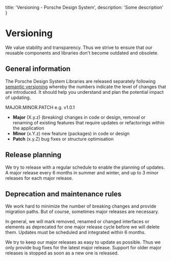  title: 'Versioning - Porsche Design System',
  description: 'Some description'
}

# Versioning

We value stability and transparency. Thus we strive to ensure that our reusable components and libraries don't become
outdated and obsolete.

## General information

The Porsche Design System Libraries are released separately following [semantic versioning](https://semver.org) whereby
the numbers indicate the level of changes that are introduced. It should help you understand and plan the potential
impact of updating.

MAJOR.MINOR.PATCH e.g. v1.0.1

- **Major** (X.y.z) (breaking) changes in code or design, removal or renaming of existing features that require updates
or refactorings within the application
- **Minor** (x.Y.z) new feature (packages) in code or design
- **Patch** (x.y.Z) bug fixes or structure optimisation

## Release planning

We try to release with a regular schedule to enable the planning of updates. A major release every 6 months in summer
and winter, and up to 3 minor releases for each major release.

## Deprecation and maintenance rules

We work hard to minimize the number of breaking changes and provide migration paths. But of course, sometimes major
releases are necessary.

In general, we will mark removed, renamed or changed interfaces or elements as deprecated for one major release cycle
before we will delete them. Updates must be scheduled and integrated within 6 months.

We try to keep our major releases as easy to update as possible. Thus we only provide bug fixes for the latest major
release. Support for older major releases is stopped as soon as a new one is released.

